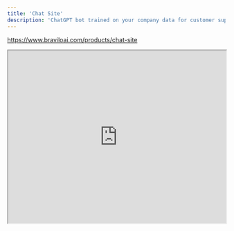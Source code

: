 ```yaml
---
title: 'Chat Site'
description: 'ChatGPT bot trained on your company data for customer support'
---
```


https://www.braviloai.com/products/chat-site

<iframe
  width="100%"
  height="400"
  max-height="auto"
  src="https://www.youtube.com/embed/LPISZdaiDBM"
></iframe>
